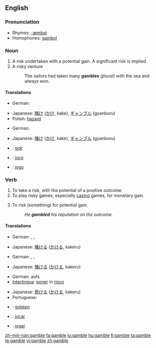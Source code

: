 {{wikipedia|Gamble (disambiguation)}}
==English==

===Pronunciation===
*Rhymes: [[Rhymes:English:-æmbəl|-æmbəl]]
*Homophones: [[gambol]]

===Noun===
{{wikipedia}}
{{en-noun}}

# A risk undertaken with a potential gain. A significant risk is implied
# A risky venture
#: The sailors had taken many '''gambles''' ''(plural)'' with the sea and always won.

====Translations====
{{trans-top|a risk undertaken with a potential gain}}
* German: {{t+|de|Glücksspiel|n}}
{{trans-mid}}
* Japanese: [[賭け]] ([[かけ]], kake), [[ギャンブル]] (gyanburu)
* Polish: [[hazard]] {{m}}
{{trans-bottom}}

{{trans-top|a risky venture}}
* German: {{t+|de|Glücksspiel|n}}
{{trans-mid}}
* Japanese: [[賭け]] ([[かけ]], kake), [[ギャンブル]] (gyanburu)
{{trans-bottom}}

{{checktrans-top}}
*{{ttbc|Dutch}}: [[gok]] {{m}}
{{checktrans-mid}}
*{{ttbc|Interlingua}}: [[joco]]
*{{ttbc|Portuguese}}: [[jogo]] {{m}}
{{checktrans-bottom}}

===Verb===
{{en-verb|gambl|ing}}

# To take a risk, with the potential of a positive outcome.
# To play risky games, especially [[casino]] games, for monetary gain.
# {{transitive}} To risk (something) for potential gain.
#:''He '''gambled''' his reputation on the outcome.''

====Translations====
{{trans-top|to take a risk, with the potential of a positive outcome}}
* German: {{t-|de|riskant}} {{t+|de|spielen}}, {{t-|de|spekulieren}}, {{slang}} {{t+|de|zocken}}
{{trans-mid}}
* Japanese: [[賭ける]] ([[かける]], kakeru)
{{trans-bottom}}

{{trans-top|to play casino games}}
* German: {{t-|de|wetten}}, {{t+|de|spielen}}, {{slang}} {{t+|de|zocken}}
{{trans-mid}}
* Japanese: [[賭ける]] ([[かける]], kakeru)
{{trans-bottom}}

{{trans-top|''(transitive)'' to risk something for potential gain}}
* German: aufs {{t+|de|Spiel|n}} {{t+|de|setzen}}
* [[Interlingua]]: [[poner]] in [[risco]]
{{trans-mid}}
* Japanese: [[懸ける]] ([[かける]], kakeru)
* Portuguese: {{t+|pt|arriscar}}
{{trans-bottom}}

<!--intransitive? both? In English, the 1st and 3rd are not distinct senses. -->
{{checktrans-top}}
*{{ttbc|Dutch}}: [[gokken]]
{{checktrans-mid}}
*{{ttbc|Interlingua}}: [[jocar]]
*{{ttbc|Portuguese}}: [[jogar]]
{{checktrans-bottom}}

[[zh-min-nan:gamble]]
[[fa:gamble]]
[[io:gamble]]
[[hu:gamble]]
[[fi:gamble]]
[[ta:gamble]]
[[te:gamble]]
[[vi:gamble]]
[[zh:gamble]]